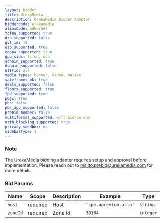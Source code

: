 ```yaml
---
layout: bidder
title: UrekaMedia
description: UrekaMedia Bidder Adaptor
biddercode: urekamedia
aliasCode: adkernel
tcfeu_supported: true
dsa_supported: false
gvl_id: 14
usp_supported: true
coppa_supported: true
gpp_sids: tcfeu, usp
schain_supported: true
dchain_supported: false
userId: all
media_types: banner, video, native
safeframes_ok: true
deals_supported: false
floors_supported: true
fpd_supported: true
pbjs: true
pbs: false
pbs_app_supported: false
prebid_member: false
multiformat_supported: will-bid-on-any
ortb_blocking_supported: true
privacy_sandbox: no
sidebarType: 1
---
```


### Note

The UrekaMedia bidding adapter requires setup and approval before implementation. Please reach out to [mailto:prebid@urekamedia.com](prebid@urekamedia.com) for more details.

### Bid Params


| Name     | Scope    | Description           | Example                   | Type     |
|----------|----------|-----------------------|---------------------------|----------|
| `host`   | required | Host | `'cpm.upremium.asia'` | `string` |
| `zoneId` | required | Zone Id           | `30164`                 | `integer` |
